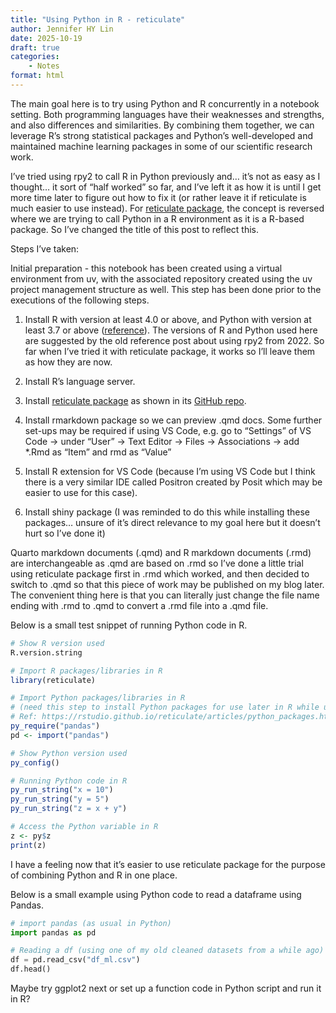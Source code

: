 ```yaml
---
title: "Using Python in R - reticulate"
author: Jennifer HY Lin
date: 2025-10-19
draft: true
categories: 
    - Notes
format: html
---
```


The main goal here is to try using Python and R concurrently in a notebook setting. Both programming languages have their weaknesses and strengths, and also differences and similarities. By combining them together, we can leverage R's strong statistical packages and Python's well-developed and maintained machine learning packages in some of our scientific research work.

I've tried using rpy2 to call R in Python previously and... it's not as easy as I thought... it sort of "half worked" so far, and I've left it as how it is until I get more time later to figure out how to fix it (or rather leave it if reticulate is much easier to use instead). For [reticulate package](https://rstudio.github.io/reticulate/index.html), the concept is reversed where we are trying to call Python in a R environment as it is a R-based package. So I've changed the title of this post to reflect this.

Steps I've taken:

Initial preparation - this notebook has been created using a virtual environment from uv, with the associated repository created using the uv project management structure as well. This step has been done prior to the executions of the following steps.

1. Install R with version at least 4.0 or above, and Python with version at least 3.7 or above ([reference](https://rviews.rstudio.com/2022/05/25/calling-r-from-python-with-rpy2/)). The versions of R and Python used here are suggested by the old reference post about using rpy2 from 2022. So far when I've tried it with reticulate package, it works so I'll leave them as how they are now.

2. Install R's language server.

3. Install [reticulate package](https://rstudio.github.io/reticulate/) as shown in its [GitHub repo](https://github.com/rstudio/reticulate/).

4. Install rmarkdown package so we can preview .qmd docs. Some further set-ups may be required if using VS Code, e.g. go to "Settings" of VS Code -> under "User" -> Text Editor -> Files -> Associations -> add *.Rmd as "Item" and rmd as "Value"

5. Install R extension for VS Code (because I'm using VS Code but I think there is a very similar IDE called Positron created by Posit which may be easier to use for this case).

6. Install shiny package (I was reminded to do this while installing these packages... unsure of it's direct relevance to my goal here but it doesn't hurt so I've done it)

Quarto markdown documents (.qmd) and R markdown documents (.rmd) are interchangeable as .qmd are based on .rmd so I've done a little trial using reticulate package first in .rmd which worked, and then decided to switch to .qmd so that this piece of work may be published on my blog later. The convenient thing here is that you can literally just change the file name ending with .rmd to .qmd to convert a .rmd file into a .qmd file.

Below is a small test snippet of running Python code in R.

```r
# Show R version used
R.version.string
```

```r
# Import R packages/libraries in R
library(reticulate)

# Import Python packages/libraries in R 
# (need this step to install Python packages for use later in R while using reticulate)
# Ref: https://rstudio.github.io/reticulate/articles/python_packages.html
py_require("pandas")    
pd <- import("pandas")
```

```r
# Show Python version used
py_config()
```

```r
# Running Python code in R
py_run_string("x = 10")
py_run_string("y = 5")
py_run_string("z = x + y")

# Access the Python variable in R
z <- py$z  
print(z)
```

I have a feeling now that it's easier to use reticulate package for the purpose of combining Python and R in one place.

Below is a small example using Python code to read a dataframe using Pandas.

```python
# import pandas (as usual in Python)
import pandas as pd

# Reading a df (using one of my old cleaned datasets from a while ago)
df = pd.read_csv("df_ml.csv")
df.head()
```

Maybe try ggplot2 next or set up a function code in Python script and run it in R?